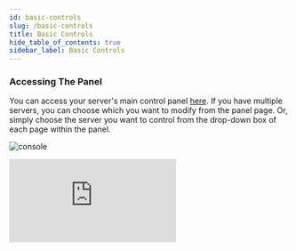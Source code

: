 ```yaml
---
id: basic-controls
slug: /basic-controls
title: Basic Controls
hide_table_of_contents: true
sidebar_label: Basic Controls
---
```


### Accessing The Panel

You can access your server's main control panel [here](https://mc.bloom.host/). If you have multiple servers, you can choose which you want to modify from the panel page. Or, simply choose the server you want to control from the drop-down box of each page within the panel.

![console](/using_the_panel/basic_controls/1.png)

<div style={{ position: 'relative', paddingTop: '56.25%', textAlign: 'center' }}>
  <iframe
    src="https://www.youtube.com/embed/0Gh5l5Ztw_c?si=w5bR9vGWFqGyRJ3E"
    title="YouTube video player"
    frameBorder="0"
    allow="accelerometer; autoplay; clipboard-write; encrypted-media; gyroscope; picture-in-picture; web-share"
    referrerPolicy="strict-origin-when-cross-origin"
    allowFullScreen
    style={{
      position: 'absolute',
      top: 0,
      left: 0,
      width: '100%',
      height: '100%',
    }}
  />
</div>


---

### Live Information
![console](/using_the_panel/basic_controls/2.png)

- Purple - Your server's IP address and port.
- Blue - Your server's ID which is needed when opening a support ticket.
- Green - The amount of RAM your server is using. Do not be alarmed if this is maxed out, as many of our servers utilize Aikar's optimized JVM flags.
- Orange - The amount of CPU your server is using. The max amount is equivalent to 100% multiplied by the number of logical cores your plan has.
- Red - The amount of storage your server is using. If you reach the maximum amount of storage, your server will not boot until space is cleared.

---

### Game Console & Server Control
Here, you can send any command and see what everyone on your server is doing. When launching a command, remember to remove the `/`. If you still want to use a `/`, consider using [this](https://www.spigotmc.org/resources/81157) plugin!

These buttons allow you to start, stop, and restart your server. It is not recommended killing your server as plugins and worlds won’t save and may become corrupted. Only use it if your server becomes unresponsive.

![console](/using_the_panel/basic_controls/3.png)

---

### Graphs
Lastly, you can see the server's live RAM, CPU and network usage in a form of graphs! As mentioned above, with Aikar's flags, it will show up as if you were using most of this. 

![graphs](/using_the_panel/basic_controls/4.png)
